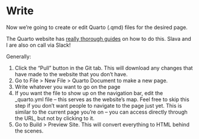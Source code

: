 # Write

Now we're going to create or edit Quarto (.qmd) files for the desired page.

The Quarto website has [really thorough guides](https://quarto.org/docs/get-started/hello/rstudio.html) on how to do this. Slava and I are also on call via Slack!

Generally:

1.  Click the "Pull" button in the Git tab. This will download any changes that have made to the website that you don't have.
2.  Go to File \> New File \> Quarto Document to make a new page.
3.  Write whatever you want to go on the page
4.  If you want the file to show up on the navigation bar, edit the \_quarto.yml file -- this serves as the website's map. Feel free to skip this step if you don't want people to navigate to the page just yet. This is similar to the current page you're on -- you can access directly through the URL, but not by clicking to it.
5.  Go to Build \> Preview Site. This will convert everything to HTML behind the scenes.
